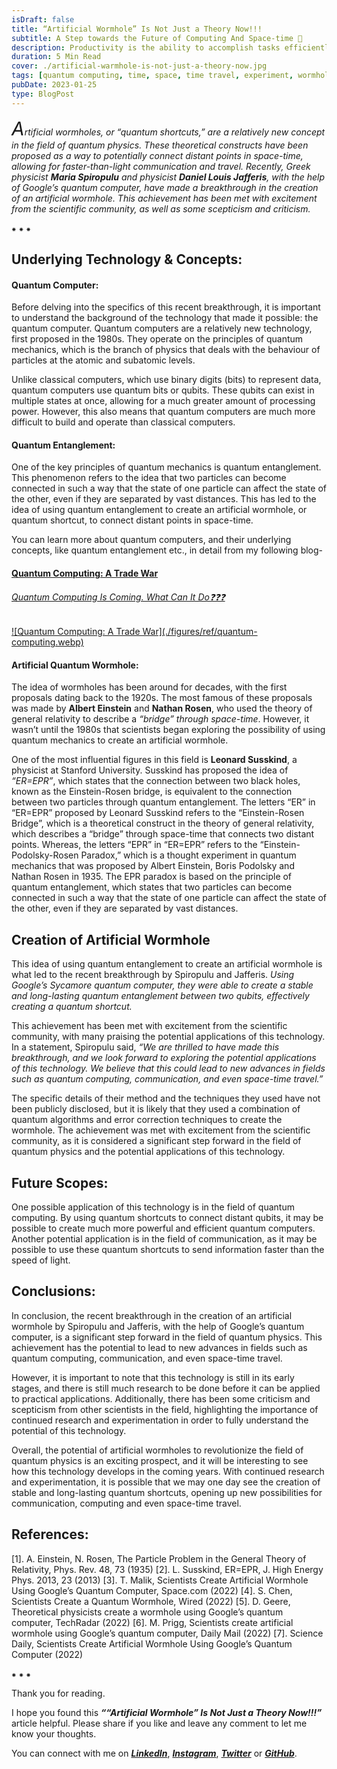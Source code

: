 ```yaml
---
isDraft: false
title: “Artificial Wormhole” Is Not Just a Theory Now!!!
subtitle: A Step towards the Future of Computing And Space-time 🌌
description: Productivity is the ability to accomplish tasks efficiently and effectively. It involves setting goals, creating a plan to achieve them, and using time.
duration: 5 Min Read
cover: ./artificial-warmhole-is-not-just-a-theory-now.jpg
tags: [quantum computing, time, space, time travel, experiment, wormhole, future]
pubDate: 2023-01-25
type: BlogPost
---
```

<div>

_<span style="font-size:30px;">A</span>rtificial wormholes, or “quantum shortcuts,” are a relatively new concept in the field of quantum physics. These theoretical constructs have been proposed as a way to potentially connect distant points in space-time, allowing for faster-than-light communication and travel. Recently, Greek physicist **Maria Spiropulu** and physicist **Daniel Louis Jafferis**, with the help of Google’s quantum computer, have made a breakthrough in the creation of an artificial wormhole. This achievement has been met with excitement from the scientific community, as well as some scepticism and criticism._

<p class="sectionDivider">⁕ ⁕ ⁕</p>

## Underlying Technology & Concepts:
#### Quantum Computer:
Before delving into the specifics of this recent breakthrough, it is important to understand the background of the technology that made it possible: the quantum computer. Quantum computers are a relatively new technology, first proposed in the 1980s. They operate on the principles of quantum mechanics, which is the branch of physics that deals with the behaviour of particles at the atomic and subatomic levels.

Unlike classical computers, which use binary digits (bits) to represent data, quantum computers use quantum bits or qubits. These qubits can exist in multiple states at once, allowing for a much greater amount of processing power. However, this also means that quantum computers are much more difficult to build and operate than classical computers.

#### Quantum Entanglement:
One of the key principles of quantum mechanics is quantum entanglement. This phenomenon refers to the idea that two particles can become connected in such a way that the state of one particle can affect the state of the other, even if they are separated by vast distances. This has led to the idea of using quantum entanglement to create an artificial wormhole, or quantum shortcut, to connect distant points in space-time.

You can learn more about quantum computers, and their underlying concepts, like quantum entanglement etc., in detail from my following blog-

[//]: <> (REFERENCE ARTICLE PART STARTS HERE)

<div> <div>

<a
class="refLink"
href="/tutorial/blogs/2021/quantum-computer-a-trade-war">

  <div class="refContainer">
    <div class="refLeft">
      <h4>Quantum Computing: A Trade War</h4>
      <h6>Quantum Computing Is Coming. What Can It Do❓❓❓</h6>
    </div>
    <div class="refRight">
      <p>
      ![Quantum Computing: A Trade War](./figures/ref/quantum-computing.webp)
      </p>
   </div>
  </div>
</a>

</div> </div>

[//]: <> (REFERENCE ARTICLE PART ENDS HERE)

#### Artificial Quantum Wormhole:
The idea of wormholes has been around for decades, with the first proposals dating back to the 1920s. The most famous of these proposals was made by **Albert Einstein** and **Nathan Rosen**, who used the theory of general relativity to describe a _“bridge” through space-time_. However, it wasn’t until the 1980s that scientists began exploring the possibility of using quantum mechanics to create an artificial wormhole.

One of the most influential figures in this field is **Leonard Susskind**, a physicist at Stanford University. Susskind has proposed the idea of _“ER=EPR”_, which states that the connection between two black holes, known as the Einstein-Rosen bridge, is equivalent to the connection between two particles through quantum entanglement. The letters “ER” in “ER=EPR” proposed by Leonard Susskind refers to the “Einstein-Rosen Bridge”, which is a theoretical construct in the theory of general relativity, which describes a “bridge” through space-time that connects two distant points. Whereas, the letters “EPR” in “ER=EPR” refers to the “Einstein-Podolsky-Rosen Paradox,” which is a thought experiment in quantum mechanics that was proposed by Albert Einstein, Boris Podolsky and Nathan Rosen in 1935. The EPR paradox is based on the principle of quantum entanglement, which states that two particles can become connected in such a way that the state of one particle can affect the state of the other, even if they are separated by vast distances.

## Creation of Artificial Wormhole
This idea of using quantum entanglement to create an artificial wormhole is what led to the recent breakthrough by Spiropulu and Jafferis. _Using Google’s Sycamore quantum computer, they were able to create a stable and long-lasting quantum entanglement between two qubits, effectively creating a quantum shortcut._

This achievement has been met with excitement from the scientific community, with many praising the potential applications of this technology. In a statement, Spiropulu said, _“We are thrilled to have made this breakthrough, and we look forward to exploring the potential applications of this technology. We believe that this could lead to new advances in fields such as quantum computing, communication, and even space-time travel.”_

The specific details of their method and the techniques they used have not been publicly disclosed, but it is likely that they used a combination of quantum algorithms and error correction techniques to create the wormhole. The achievement was met with excitement from the scientific community, as it is considered a significant step forward in the field of quantum physics and the potential applications of this technology.

## Future Scopes:
One possible application of this technology is in the field of quantum computing. By using quantum shortcuts to connect distant qubits, it may be possible to create much more powerful and efficient quantum computers. Another potential application is in the field of communication, as it may be possible to use these quantum shortcuts to send information faster than the speed of light.

## Conclusions:
In conclusion, the recent breakthrough in the creation of an artificial wormhole by Spiropulu and Jafferis, with the help of Google’s quantum computer, is a significant step forward in the field of quantum physics. This achievement has the potential to lead to new advances in fields such as quantum computing, communication, and even space-time travel.

However, it is important to note that this technology is still in its early stages, and there is still much research to be done before it can be applied to practical applications. Additionally, there has been some criticism and scepticism from other scientists in the field, highlighting the importance of continued research and experimentation in order to fully understand the potential of this technology.

Overall, the potential of artificial wormholes to revolutionize the field of quantum physics is an exciting prospect, and it will be interesting to see how this technology develops in the coming years. With continued research and experimentation, it is possible that we may one day see the creation of stable and long-lasting quantum shortcuts, opening up new possibilities for communication, computing and even space-time travel.

## References:
[1]. A. Einstein, N. Rosen, The Particle Problem in the General Theory of Relativity, Phys. Rev. 48, 73 (1935)
[2]. L. Susskind, ER=EPR, J. High Energy Phys. 2013, 23 (2013)
[3]. T. Malik, Scientists Create Artificial Wormhole Using Google’s Quantum Computer, Space.com (2022)
[4]. S. Chen, Scientists Create a Quantum Wormhole, Wired (2022)
[5]. D. Geere, Theoretical physicists create a wormhole using Google’s quantum computer, TechRadar (2022)
[6]. M. Prigg, Scientists create artificial wormhole using Google’s quantum computer, Daily Mail (2022)
[7]. Science Daily, Scientists Create Artificial Wormhole Using Google’s Quantum Computer (2022)

<p class="sectionDivider">⁕ ⁕ ⁕</p>

<div class="citationBlockquote">
Thank you for reading.

I hope you found this **_““Artificial Wormhole” Is Not Just a Theory Now!!!”_** article helpful. Please share if you like and leave any comment to let me know your thoughts.

You can connect with me on <i><b><a href="https://www.linkedin.com/in/aritraroy24/" target="_blank">LinkedIn</a></b></i>, <i><b><a href="https://twitter.com/royaritra24" target="_blank">Instagram</a></b></i>, <i><b><a href="https://twitter.com/aritraroy24" target="_blank">Twitter</a></b></i> or <i><b><a href="https://github.com/aritraroy24" target="_blank">GitHub</a></b></i>.

</div>

</div>